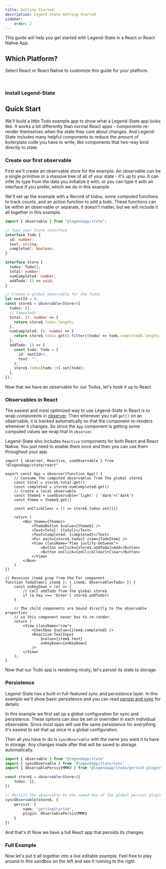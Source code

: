 ```yaml
---
title: Getting Started
description: Legend State Getting Started
sidebar:
    order: 2
---
```


This guide will help you get started with Legend-State in a React or React Native App.



## Which Platform?

Select React or React Native to customize this guide for your platform.

<SelectFramework />
<br />

### Install Legend-State

<InstallFrameworks />

## Quick Start

We'll build a little Todo example app to show what a Legend-State app looks like. It works a bit differently than normal React apps - components re-render themselves when the state they care about changes. And Legend-State includes many helpful components to reduce the amount of boilerplate code you have to write, like components that two-way bind directly to state.

### Create our first observable

First we'll create an observable store for the example. An observable can be a single primitive or a massive tree of all of your state - it's up to you. It can infer its type from the data you initialize it with, or you can type it with an interface if you prefer, which we do in this example.

We'll set up the example with a Record of todos, some computed functions to track counts, and an action function to add a todo. These functions can be within an observable or separate, it doesn't matter, but we will include it all together in this example.

```ts
import { observable } from "@legendapp/state";

// Type your Store interface
interface Todo {
  id: number;
  text: string;
  completed?: boolean;
}

interface Store {
  todos: Todo[];
  total: number;
  numCompleted: number;
  addTodo: () => void;
}

// Create a global observable for the Todos
let nextId = 0;
const store$ = observable<Store>({
  todos: [],
  // Computeds
  total: (): number => {
    return store$.todos.length;
  },
  numCompleted: (): number => {
    return store$.todos.get().filter((todo) => todo.completed).length;
  },
  addTodo: () => {
    const todo: Todo = {
      id: nextId++,
      text: "",
    };
    store$.todos[todo.id].set(todo);
  },
});
```

Now that we have an observable for our Todos, let's hook it up to React.

### Observables in React

The easiest and most optimized way to use Legend-State in React is to wrap components in [observer](../../react/react-api/#observer). Then whenever you call `get()` on an observable, it is tracked automatically so that the component re-renders whenever it changes. So since the `App` component is getting some computed values we wrap that in `observer`.

Legend-State also includes `Reactive` components for both React and React Native. You just need to enable them once and then you can use them throughout your app.

```tsx
import { observer, Reactive, useObservable } from "@legendapp/state/react"

export const App = observer(function App() {
    // Consume the computed observables from the global store$
    const total = store$.total.get()
    const completed = store$.numCompleted.get()
    // Create a local observable
    const theme$ = useObservable<'light' | 'dark'>('dark')
    const theme = theme$.get()

    const onClickClear = () => store$.todos.set([])

    return (
        <Box theme={theme}>
            <ThemeButton $value={theme$} />
            <Text>Total: {total}</Text>
            <Text>Completed: {completed}</Text>
            <For each={store$.todos} item={TodoItem} />
            <View className="flex justify-between">
                <Button onClick={store$.addTodo}>Add</Button>
                <Button onClick={onClickClear}>Clear</Button>
            </View>
        </Box>
    )
})

// Receives item$ prop from the For component
function TodoItem({ item$ }: { item$: Observable<Todo> }) {
    const onKeyDown = (e) => {
        // Call addTodo from the global store$
        if (e.key === 'Enter') store$.addTodo()
    }

    // The child components are bound directly to the observable properties
    // so this component never has to re-render.
    return (
        <View className="row">
            <Checkbox $value={item$.completed} />
            <Reactive.TextInput
                $value={item$.text}
                onKeyDown={onKeyDown}
            />
        </View>
    );
}
```

Now that our Todo app is rendering nicely, let's persist its state to storage.

### Persistence

Legend-State has a built-in full-featured sync and persistence layer. In this example we'll show basic persistence and you can read [persist and sync](../../sync/persist-sync) for details.

In this example we first set up a global configuration for sync and persistence. These options can also be set or overriden in each individual observable. Since most apps will use the same persistence for everything it's easiest to set that up once in a global configuration.

Then all you have to do is `syncObservable` with the name you want it to have in storage. Any changes made after that will be saved to storage automatically.

```ts
import { observable } from "@legendapp/state"
import { syncObservable } from '@legendapp/state/sync'
import { ObservablePersistMMKV } from "@legendapp/state/persist-plugins/mmkv"

const store$ = observable<Store>({
    todos: {},
})

// Persist the observable to the named key of the global persist plugin
syncObservable(store$, {
    persist: {
        name: 'gettingStarted',
        plugin: ObservablePersistMMKV
    }
})
```

And that's it! Now we have a full React app that persists its changes.

### Full Example

Now let's put it all together into a live editable example. Feel free to play around in this sandbox on the left and see it running to the right.

<GettingStarted />
